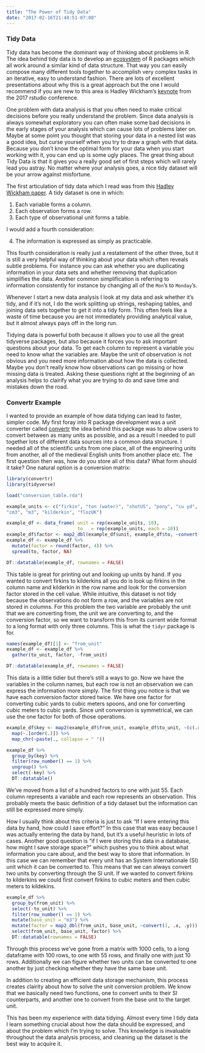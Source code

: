 ```yaml
---
title: "The Power of Tidy Data"
date: "2017-02-16T21:48:51-07:00"
---
```


### Tidy Data

Tidy data has become the dominant way of thinking about problems in R. The idea behind tidy data is to develop an [ecosystem](http://tidyverse.org/) of R packages which all work around a similar kind of data structure. That way you can easily compose many different tools together to accomplish very complex tasks in an iterative, easy to understand fashion. There are lots of excellent presentations about why this is a great approach but the one I would recommend if you are new to this area is Hadley Wickham's [keynote](https://www.rstudio.com/resources/videos/data-science-in-the-tidyverse/) from the 2017 rstudio conference. 

One problem with data analysis is that you often need to make critical decisions before you really understand the problem. Since data analysis is always somewhat exploratory you can often make some bad decisions in the early stages of your analysis which can cause lots of problems later on. Maybe at some point you thought that storing your data in a nested list was a good idea, but curse yourself when you try to draw a graph with that data. Because you don't know the optimal form for your data when you start working with it, you can end up is some ugly places. The great thing about Tidy Data is that it gives you a really good set of first steps which will rarely lead you astray. No matter where your analysis goes, a nice tidy dataset will be your arrow against misfortune. 

The first articulation of tidy data which I read was from this [Hadley Wickham paper](http://vita.had.co.nz/papers/tidy-data.pdf). A tidy dataset is one in which: 

1. Each variable forms a column.
2. Each observation forms a row.
3. Each type of observational unit forms a table.

I would add a fourth consideration: 

4. The information is expressed as simply as practicable.

This fourth consideration is really just a restatement of the other three, but it is still a very helpful way of thinking about your data which often reveals subtle problems. For instance you can ask whether you are duplicating information in your data sets and whether removing that duplication simplifies the data. Another common simplification is referring to information consistently for instance by changing all of the `Mon`'s to `Monday`'s.

Whenever I start a new data analysis I look at my data and ask whether it's tidy, and if it's not, I do the work splitting up strings, reshaping tables, and joining data sets together to get it into a tidy form. This often feels like a waste of time because you are not immediately providing analytical value, but it almost always pays off in the long run. 

Tidying data is powerful both because it allows you to use all the great tidyverse packages, but also because it forces you to ask important questions about your data. To get each column to represent a variable you need to know what the variables are. Maybe the unit of observation is not obvious and you need more information about how the data is collected. Maybe you don't really know how observations can go missing or how missing data is treated. Asking these questions right at the beginning of an analysis helps to clairify what you are trying to do and save time and mistakes down the road. 

### Convertr Example

I wanted to provide an example of how data tidying can lead to faster, simpler code. My first foray into R package development was a unit converter called [convertr](https://github.com/ropenscilabs/convertr) the idea behind this package was to allow users to convert between as many units as possible, and as a result I needed to pull together lots of different data sources into a common data structure. I needed all of the scientific units from one place, all of the engineering units from another, all of the medieval English units from another place etc. The first question then was, how do you store all of this data? What form should it take? One natural option is a conversion matrix: 


```r
library(convertr)
library(tidyverse)

load("conversion_table.rda")

example_units <- c("firkin", "ton (water)", "shotUS", "pony", "cu yd", "load", 
"cm3", "m3", "kilderkin", "flozUK")

example_df <- data_frame( unit = rep(example_units, 10),
                          to   = rep(example_units, each = 10))
example_df$factor <- map2_dbl(example_df$unit, example_df$to, ~convert(1, .x, .y))
example_df <- example_df %>% 
  mutate(factor = round(factor, 4)) %>% 
  spread(to, factor, NA)

DT::datatable(example_df, rownames = FALSE)

```

This table is great for printing out and looking up units by hand. If you wanted to convert firkins to kilderkins all you do is look up firkins in the column name and kilderkin in the row name and look for the conversion factor stored in the cell value. While intuitive, this dataset is not tidy because the observations do not form a row, and the variables are not stored in columns. For this problem the two variable are probably the unit that we are converting from, the unit we are converting to, and the conversion factor, so we want to transform this from its current wide format to a long format with only three columns. This is what the `tidyr` package is for. 

```r
names(example_df)[1] <- "from_unit"
example_df <- example_df %>% 
  gather(to_unit, factor, -from_unit)

DT::datatable(example_df, rownames = FALSE)

```

This data is a little tidier but there's still a ways to go. Now we have the variables in the column names, but each row is not an observation we can express the information more simply. The first thing you notice is that we have each conversion factor stored twice. We have one factor for converting cubic yards to cubic meters spoons, and one for converting cubic meters to cubic yards. Since unit conversion is symmetrical, we can use the one factor for both of those operations. 

```r
example_df$key <- map2(example_df$from_unit, example_df$to_unit, ~(c(.x, .y))) %>% 
  map(~.[order(.)]) %>% 
  map_chr(~paste(., collapse = " "))

example_df %>% 
  group_by(key) %>% 
  filter(row_number() == 1) %>% 
  ungroup() %>% 
  select(-key) %>% 
  DT::datatable()
```



We've moved from a list of a hundred factors to one with just 55. Each column represents a variable and each row represents an observation. This probably meets the basic definition of a tidy dataset but the information can still be expressed more simply. 

How I usually think about this criteria is just to ask "If I were entering this data by hand, how could I save effort?" In this case that was easy because I was actually entering the data by hand, but it's a useful heuristic in lots of cases. Another good question is "if I were storing this data in a database, how might I save storage space?" which pushes you to think about what information you care about, and the best way to store that information. In this case we can remember that every unit has an System Internationale (SI) unit which it can be converted to. This means that we can always convert two units by converting through the SI unit. If we wanted to convert firkins to kilderkins we could first convert firkins to cubic meters and then cubic meters to kildekins. 

```r
example_df %>%
  group_by(from_unit) %>% 
  select(-to_unit) %>% 
  filter(row_number() == 1) %>% 
  mutate(base_unit = "m3") %>% 
  mutate(factor = map2_dbl(from_unit, base_unit, ~convert(1, .x, .y))) %>% 
  select(from_unit, base_unit, factor) %>% 
  DT::datatable(rownames = FALSE)
```

Through this process we've gone from a matrix with 1000 cells, to a long dataframe with 100 rows, to one with 55 rows, and finally one with just 10 rows. Additionally we can figure whether two units can be converted to one another by just checking whether they have the same base unit.

In addition to creating an efficient data storage mechanism, this process creates clairity about how to solve the unit conversion  problem. We know that we basically need two functions, one to convert units to their SI counterparts, and another one to convert from the base unit to the target unit. 

This has been my experience with data tidying. Almost every time I tidy data I learn something crucial about how the data should be expressed, and about the problem which I'm trying to solve. This knowledge is invaluable throughout the data analysis process, and cleaning up the dataset is the best way to acquire it. 






